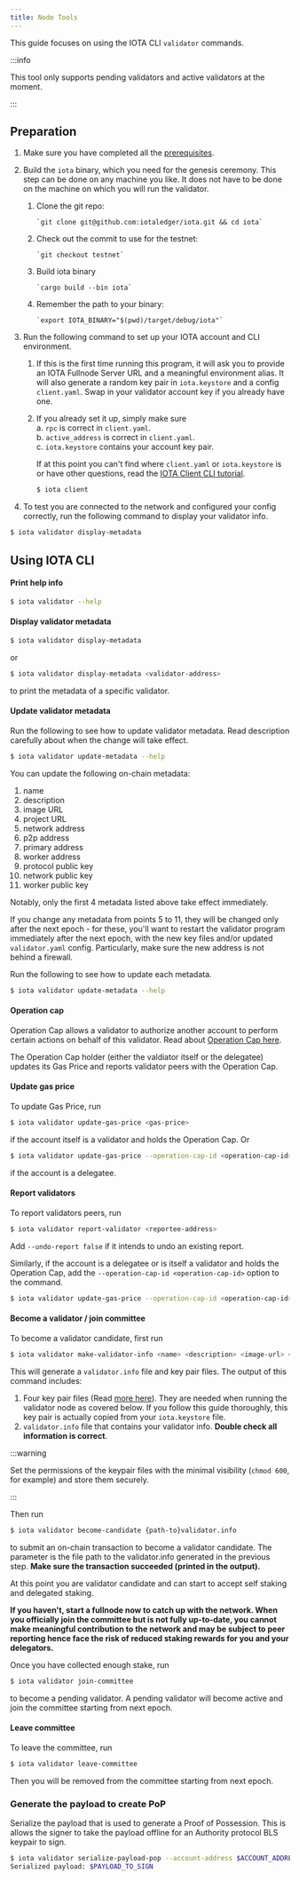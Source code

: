 ```yaml
---
title: Node Tools
---
```


This guide focuses on using the IOTA CLI `validator` commands. 

:::info

This tool only supports pending validators and active validators at the moment.

:::

## Preparation

1. Make sure you have completed all the [prerequisites](../developer/getting-started/iota-install.mdx#prerequisites).

2. Build the `iota` binary, which you need for the genesis ceremony. This step can be done on any machine you like. It does not have to be done on the machine on which you will run the validator.

    1. Clone the git repo:

           `git clone git@github.com:iotaledger/iota.git && cd iota`

    2. Check out the commit to use for the testnet:

           `git checkout testnet`

    3. Build iota binary

           `cargo build --bin iota`

    4. Remember the path to your binary:

           `export IOTA_BINARY="$(pwd)/target/debug/iota"`

3. Run the following command to set up your IOTA account and CLI environment. 

    1. If this is the first time running this program, it will ask you to provide an IOTA Fullnode Server URL and a meaningful environment alias. It will also generate a random key pair in `iota.keystore` and a config `client.yaml`. Swap in your validator account key if you already have one.

    2. If you already set it up, simply make sure  
        a. `rpc` is correct in `client.yaml`.  
        b. `active_address` is correct in `client.yaml`.  
        c. `iota.keystore` contains your account key pair.

          If at this point you can't find where `client.yaml` or `iota.keystore` is or have other questions, read the [IOTA Client CLI tutorial](/references/cli/client.mdx).

          ``` bash
          $ iota client
          ```

4. To test you are connected to the network and configured your config correctly, run the following command to display your validator info.

``` bash
$ iota validator display-metadata
```

## Using IOTA CLI 

#### Print help info

``` bash
$ iota validator --help
```

#### Display validator metadata
``` bash
$ iota validator display-metadata
```

or 

``` bash
$ iota validator display-metadata <validator-address>
```
to print the metadata of a specific validator.

#### Update validator metadata

Run the following to see how to update validator metadata. Read description carefully about when the change will take effect.

``` bash
$ iota validator update-metadata --help
```

You can update the following on-chain metadata:
1. name
1. description
1. image URL
1. project URL
1. network address
1. p2p address
1. primary address
1. worker address
1. protocol public key
1. network public key
1. worker public key

Notably, only the first 4 metadata listed above take effect immediately.

If you change any metadata from points 5 to 11, they will be changed only after the next epoch - for these, you'll want to restart the validator program immediately after the next epoch, with the new key files and/or updated `validator.yaml` config. Particularly, make sure the new address is not behind a firewall.

Run the following to see how to update each metadata.

``` bash
$ iota validator update-metadata --help
```

#### Operation cap

Operation Cap allows a validator to authorize another account to perform certain actions on behalf of this validator. Read about [Operation Cap here](validator-operation/validator-tasks.mdx#operation-cap).

The Operation Cap holder (either the valdiator itself or the delegatee) updates its Gas Price and reports validator peers with the Operation Cap.

#### Update gas price

To update Gas Price, run

```bash
$ iota validator update-gas-price <gas-price>
```

if the account itself is a validator and holds the Operation Cap. Or 

```bash
$ iota validator update-gas-price --operation-cap-id <operation-cap-id> <gas-price>
```

if the account is a delegatee.

#### Report validators

To report validators peers, run

```bash
$ iota validator report-validator <reportee-address>
```

Add `--undo-report false` if it intends to undo an existing report.

Similarly, if the account is a delegatee or is itself a validator and holds the Operation Cap, add the `--operation-cap-id <operation-cap-id>` option to the command.

```bash
$ iota validator update-gas-price --operation-cap-id <operation-cap-id> <gas-price>
```

#### Become a validator / join committee

To become a validator candidate, first run

```bash
$ iota validator make-validator-info <name> <description> <image-url> <project-url> <host-name> <gas_price>
```

This will generate a `validator.info` file and key pair files. The output of this command includes:
  1. Four key pair files (Read [more here](validator-operation/validator-tasks.mdx#key-management)). They are needed when running the validator node as covered below. If you follow this guide thoroughly, this key pair is actually copied from your `iota.keystore` file.
  2. `validator.info` file that contains your validator info. **Double check all information is correct**.

:::warning

Set the permissions of the keypair files with the minimal visibility (`chmod 600`, for example) and store them securely.

:::

Then run 

``` bash
$ iota validator become-candidate {path-to}validator.info
```

to submit an on-chain transaction to become a validator candidate. The parameter is the file path to the validator.info generated in the previous step. **Make sure the transaction succeeded (printed in the output).**

At this point you are validator candidate and can start to accept self staking and delegated staking. 

**If you haven't, start a fullnode now to catch up with the network. When you officially join the committee but is not fully up-to-date, you cannot make meaningful contribution to the network and may be subject to peer reporting hence face the risk of reduced staking rewards for you and your delegators.**

Once you have collected enough stake, run

``` bash
$ iota validator join-committee
```

to become a pending validator. A pending validator will become active and join the committee starting from next epoch.


#### Leave committee

To leave the committee, run

``` bash
$ iota validator leave-committee
```

Then you will be removed from the committee starting from next epoch.

### Generate the payload to create PoP

Serialize the payload that is used to generate a Proof of Possession. This is allows the signer to take the payload offline for an Authority protocol BLS keypair to sign.

``` bash
$ iota validator serialize-payload-pop --account-address $ACCOUNT_ADDRESS --protocol-public-key $BLS_PUBKEY
Serialized payload: $PAYLOAD_TO_SIGN
```
